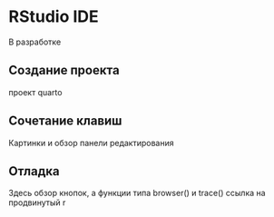 # RStudio IDE {#sec-enviroment-rstudio}

::: {.callout-important title="Состояние разработки"}
В разработке
:::

## Создание проекта {#sec-enviroment-rstudio-quarto-project}

проект quarto

## Сочетание клавиш

Картинки и обзор панели редактирования

## Отладка

Здесь обзор кнопок, а функции типа browser() и trace() ссылка на продвинутый r
